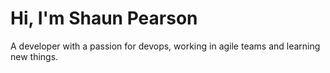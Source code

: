 # Hi, I'm Shaun Pearson

A developer with a passion for devops, working in agile teams and learning new things.
